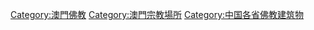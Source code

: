 [[Category:澳門佛教|Category:澳門佛教]]
[[Category:澳門宗教場所|Category:澳門宗教場所]]
[[Category:中国各省佛教建筑物|Category:中国各省佛教建筑物]]